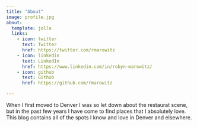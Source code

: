 ```yaml
---
title: "About"
image: profile.jpg
about:
  template: jolla
  links:
    - icon: twitter
      text: Twitter
      href: https://twitter.com/rmarowitz
    - icon: linkedin
      text: LinkedIn
      href: https://www.linkedin.com/in/robyn-marowitz/
    - icon: github
      text: Github
      href: https://github.com/rmarowitz

---
```


When I first moved to Denver I was so let down about the restaurat scene, but in the past few years I have come to find places that I absolutely love. This blog contains all of the spots I know and love in Denver and elsewhere. 
